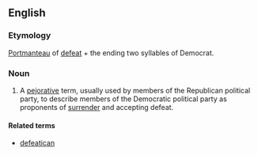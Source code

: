 ==English==

===Etymology===
[[portmanteau|Portmanteau]] of [[defeat]] + the ending two syllables of Democrat.

===Noun===
{{en-noun}}

# {{US}} A [[pejorative]] term, usually used by members of the Republican political party, to describe members of the Democratic political party as proponents of [[surrender]] and accepting defeat.

====Related terms====
*[[defeatican]]